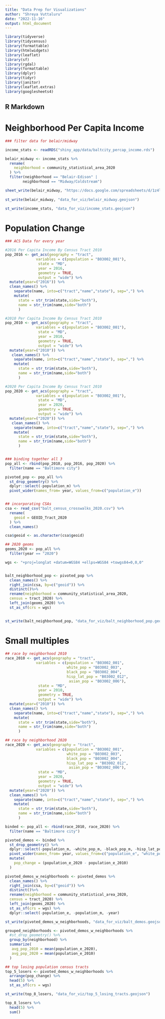 ```yaml
---
title: "Data Prep for Visualizations"
author: "Shreya Vuttaluru"
date: "2022-11-16"
output: html_document
---
```


```r
library(tidyverse)
library(tidycensus)
library(formattable)
library(htmlwidgets)
library(leaflet)
library(sf)
library(rgdal)
library(formattable)
library(dplyr)
library(tidyr)
library(janitor)
library(leaflet.extras)
library(googlesheets4)
```

## R Markdown

# Neighborhood Per Capita Income
```r
### filter data for belair/midway

income_stats <- readRDS("shiny_app/data/baltcity_percap_income.rds")

belair_midway <- income_stats %>%
  rename(
    neighborhood = community_statistical_area_2020
  ) %>%
  filter(neighborhood == "Belair-Edison" | 
        neighborhood == "Midway/Coldstream") 

sheet_write(belair_midway, "https://docs.google.com/spreadsheets/d/1z4lPLZ2GNOyiMB3GVNDYVjpM3Ggnp3PEuVIwwvnSrGA/", sheet="Sheet1")
  
st_write(belair_midway, "data_for_viz/belair_midway.geojson")

st_write(income_stats, "data_for_viz/income_stats.geojson")

```

# Population Change
```r

### ACS Data for every year

#2016 Per Capita Income By Census Tract 2010
pop_2016 <- get_acs(geography = "tract", 
              variables = c(population = "B03002_001"), 
               state = "MD", 
               year = 2016,
               geometry = TRUE,
               output = "wide") %>% 
  mutate(year=("2016")) %>% 
  clean_names() %>%
    separate(name, into=c("tract","name","state"), sep=",") %>%
    mutate(
      state = str_trim(state,side="both"),
      name = str_trim(name,side="both")
      ) 

#2010 Per Capita Income By Census Tract 2010
pop_2010 <- get_acs(geography = "tract", 
              variables = c(population = "B03002_001"), 
               state = "MD", 
               year = 2010,
               geometry = TRUE, 
               output = "wide") %>% 
  mutate(year=("2010")) %>% 
   clean_names() %>%
    separate(name, into=c("tract","name","state"), sep=",") %>%
    mutate(
      state = str_trim(state,side="both"),
      name = str_trim(name,side="both")
      )

#2020 Per Capita Income By Census Tract 2010
pop_2020 <- get_acs(geography = "tract", 
              variables = c(population = "B03002_001"), 
               state = "MD", 
               year = 2020,
               geometry = TRUE,
               output = "wide") %>% 
  mutate(year=("2020")) %>% 
   clean_names() %>%
    separate(name, into=c("tract","name","state"), sep=",") %>%
    mutate(
      state = str_trim(state,side="both"),
      name = str_trim(name,side="both")
      ) 


### binding together all 3 
pop_all <- rbind(pop_2010, pop_2016, pop_2020) %>%
  filter(name == "Baltimore city") 

pivoted_pop <- pop_all %>%
  st_drop_geometry() %>%
  dplyr::select(-population_m) %>%
  pivot_wider(names_from= year, values_from=c("population_e"))


## incorporating CSAs
csa <- read_csv("balt_census_crosswalks_2020.csv") %>%
  rename(
    geoid = GEOID_Tract_2020
  ) %>%
  clean_names()

csa$geoid <- as.character(csa$geoid)

## 2020 geoms
geoms_2020 <- pop_all %>%
  filter(year == "2020")

wgs <- "+proj=longlat +datum=WGS84 +ellps=WGS84 +towgs84=0,0,0"


balt_neighborhood_pop <- pivoted_pop %>% 
  clean_names() %>%
  right_join(csa, by=c("geoid")) %>% 
  distinct()%>% 
  rename(neighborhood = community_statistical_area_2020,
  census = tract_2020) %>%
  left_join(geoms_2020) %>%
  st_as_sf(crs = wgs)
  

st_write(balt_neighborhood_pop, "data_for_viz/balt_neighborhood_pop.geojson")


```

# Small multiples 
```r

## race by neighborhood 2010 
race_2010 <- get_acs(geography = "tract", 
              variables = c(population = "B03002_001",
                            white_pop = "B03002_003",
                            black_pop = "B03002_004",
                            hisp_lat_pop = "B03002_012",
                             asian_pop = "B03002_006"), 
               state = "MD", 
               year = 2010,
               geometry = TRUE,
               output = "wide") %>% 
  mutate(year=("2010")) %>% 
  clean_names() %>%
    separate(name, into=c("tract","name","state"), sep=",") %>%
    mutate(
      state = str_trim(state,side="both"),
      name = str_trim(name,side="both")
      ) 

## race by neighborhood 2020 
race_2020 <- get_acs(geography = "tract", 
              variables = c(population = "B03002_001",
                            white_pop = "B03002_003",
                            black_pop = "B03002_004",
                            hisp_lat_pop = "B03002_012",
                             asian_pop = "B03002_006"), 
               state = "MD", 
               year = 2020,
               geometry = TRUE,
               output = "wide") %>% 
  mutate(year=("2020")) %>% 
  clean_names() %>%
    separate(name, into=c("tract","name","state"), sep=",") %>%
    mutate(
      state = str_trim(state,side="both"),
      name = str_trim(name,side="both")
      ) 

binded <- pop_all <- rbind(race_2010, race_2020) %>%
  filter(name == "Baltimore city") 

pivoted_demos <- binded %>%
  st_drop_geometry() %>%
  dplyr::select(-population_m, -white_pop_m, -black_pop_m, -hisp_lat_pop_m, -asian_pop_m) %>%
  pivot_wider(names_from= year, values_from=c("population_e", "white_pop_e", "black_pop_e", "hisp_lat_pop_e", "asian_pop_e")) %>%
  mutate(
    pop_change = (population_e_2020 - population_e_2010)
  )

pivoted_demos_w_neighborhoods <- pivoted_demos %>% 
  clean_names() %>%
  right_join(csa, by=c("geoid")) %>% 
  distinct()%>% 
  rename(neighborhood = community_statistical_area_2020,
  census = tract_2020) %>%
  left_join(geoms_2020) %>%
  st_as_sf(crs = wgs) %>% 
  dplyr::select(-population_e, -population_m, -year)

st_write(pivoted_demos_w_neighborhoods, "data_for_viz/balt_demos.geojson")


```


```r

grouped_neighborhoods <- pivoted_demos_w_neighborhoods %>%
  #st_drop_geometry() %>%
  group_by(neighborhood) %>%
  summarize(
   avg_pop_2010 = mean(population_e_2020),
   avg_pop_2020 = mean(population_e_2010)
  )

## top losing population census tracts
top_5_losers <- pivoted_demos_w_neighborhoods %>%
  arrange(pop_change) %>%
  head(5) %>%
  st_as_sf(crs = wgs) 

st_write(top_8_losers, "data_for_viz/top_5_losing_tracts.geojson")

top_8_losers %>%
  head(5) %>%
  sum()

```
